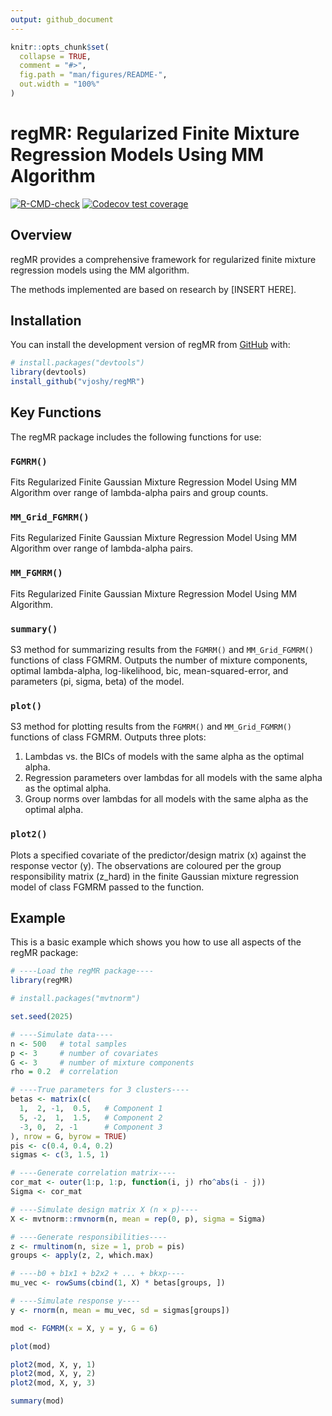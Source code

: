 ```yaml
---
output: github_document
---
```


<!-- README.md is generated from README.Rmd. Please edit that file -->

```r
knitr::opts_chunk$set(
  collapse = TRUE,
  comment = "#>",
  fig.path = "man/figures/README-",
  out.width = "100%"
)
```

# regMR: Regularized Finite Mixture Regression Models Using MM Algorithm

<!-- badges: start -->

[![R-CMD-check](https://github.com/vjoshy/regMR/actions/workflows/R-CMD-check.yaml/badge.svg)](https://github.com/vjoshy/regMR/actions/workflows/R-CMD-check.yaml) [![Codecov test coverage](https://codecov.io/gh/vjoshy/regMR/graph/badge.svg)](https://app.codecov.io/gh/vjoshy/regMR)

<!-- badges: end -->

## Overview

regMR provides a comprehensive framework for regularized finite mixture regression models using the MM algorithm. 

The methods implemented are based on research by [INSERT HERE].

## Installation

You can install the development version of regMR from [GitHub](https://github.com/) with:

``` r
# install.packages("devtools")
library(devtools)
install_github("vjoshy/regMR")
```

## Key Functions

The regMR package includes the following functions for use:

### `FGMRM()`

Fits Regularized Finite Gaussian Mixture Regression Model Using MM Algorithm over range of lambda-alpha pairs and group counts. 

### `MM_Grid_FGMRM()`

Fits Regularized Finite Gaussian Mixture Regression Model Using MM Algorithm over range of lambda-alpha pairs.

### `MM_FGMRM()`

Fits Regularized Finite Gaussian Mixture Regression Model Using MM Algorithm.

### `summary()`

S3 method for summarizing results from the `FGMRM()` and `MM_Grid_FGMRM()` functions of class FGMRM. Outputs the number of mixture components, optimal lambda-alpha, log-likelihood, bic, mean-squared-error, and parameters (pi, sigma, beta) of the model.

### `plot()`

S3 method for plotting results from the `FGMRM()` and `MM_Grid_FGMRM()` functions of class FGMRM. Outputs three plots:

1.  Lambdas vs. the BICs of models with the same alpha as the optimal alpha.
2.  Regression parameters over lambdas for all models with the same alpha as the optimal alpha.
3.  Group norms over lambdas for all models with the same alpha as the optimal alpha.

### `plot2()`

Plots a specified covariate of the predictor/design matrix (x) against the response vector (y). The observations are coloured per the group responsibility matrix (z_hard) in the finite Gaussian mixture regression model of class FGMRM passed to the function. 

## Example

This is a basic example which shows you how to use all aspects of the regMR package:

```r
# ----Load the regMR package----
library(regMR)

# install.packages("mvtnorm")

set.seed(2025)

# ----Simulate data----
n <- 500   # total samples
p <- 3     # number of covariates
G <- 3     # number of mixture components
rho = 0.2  # correlation

# ----True parameters for 3 clusters----
betas <- matrix(c(
  1,  2, -1,  0.5,   # Component 1
  5, -2,  1,  1.5,   # Component 2
  -3, 0,  2, -1      # Component 3
), nrow = G, byrow = TRUE)
pis <- c(0.4, 0.4, 0.2)
sigmas <- c(3, 1.5, 1)

# ----Generate correlation matrix----
cor_mat <- outer(1:p, 1:p, function(i, j) rho^abs(i - j))
Sigma <- cor_mat

# ----Simulate design matrix X (n × p)----
X <- mvtnorm::rmvnorm(n, mean = rep(0, p), sigma = Sigma)

# ----Generate responsibilities----
z <- rmultinom(n, size = 1, prob = pis)
groups <- apply(z, 2, which.max)

# ----b0 + b1x1 + b2x2 + ... + bkxp----
mu_vec <- rowSums(cbind(1, X) * betas[groups, ])

# ----Simulate response y----
y <- rnorm(n, mean = mu_vec, sd = sigmas[groups])

mod <- FGMRM(x = X, y = y, G = 6)

plot(mod)

plot2(mod, X, y, 1)
plot2(mod, X, y, 2)
plot2(mod, X, y, 3)

summary(mod)
```
